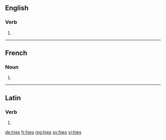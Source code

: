 ==English==

===Verb===
{{head|en|verb form}}

# {{en-third-person singular of|hie}}

----

==French==

===Noun===
{{head|fr|plural|g=?}}

# {{plural of|hie|lang=fr}}

----

==Latin==

===Verb===
{{la-verb-form|hiēs}}

# {{inflection of|hiō||2|s|pres|act|sub|lang=la}}

[[de:hies]]
[[fr:hies]]
[[mg:hies]]
[[sv:hies]]
[[vi:hies]]